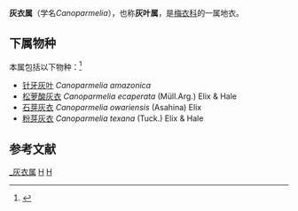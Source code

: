 {{Automatic Taxobox
| taxon = Canoparmelia 
| authority = Elix et Hale, 1986
| subdivision_ranks = 种
| subdivision = 见正文
}}

'''灰衣属'''（学名''Canoparmelia''），也称'''灰叶属'''，是[[梅衣科|梅衣科]]的一属地衣。

==下属物种==
本属包括以下物种：<ref>{{cite web |title=Canoparmelia Elix & Hale, 1986 |url=https://www.gbif.org/species/2606574 |website=GBIF}}</ref>

* [[针牙灰叶|针牙灰叶]]  ''Canoparmelia amazonica''
* [[松萝酸灰衣|松萝酸灰衣]] ''Canoparmelia ecaperata'' (Müll.Arg.) Elix & Hale
* [[石芽灰衣|石芽灰衣]] ''Canoparmelia owariensis'' (Asahina) Elix
* [[粉芽灰衣|粉芽灰衣]] ''Canoparmelia texana'' (Tuck.) Elix & Hale

== 参考文献 ==
{{Reflist}}

{{Taxonbar}}
[[Category:_灰衣属|]]
[[Category:_梅衣科|H]]
[[Category:_1986年描述的分类群|H]]